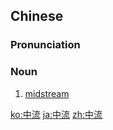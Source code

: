 ==Chinese==
{{zh-forms}}

===Pronunciation===
{{zh-pron
|m=zhōngliú
|c=zung1 lau4
|mn=qz,xm,zz:tiong-liû
|cat=n
}}

===Noun===
{{zh-noun}}

# [[midstream]]

[[ko:中流]]
[[ja:中流]]
[[zh:中流]]